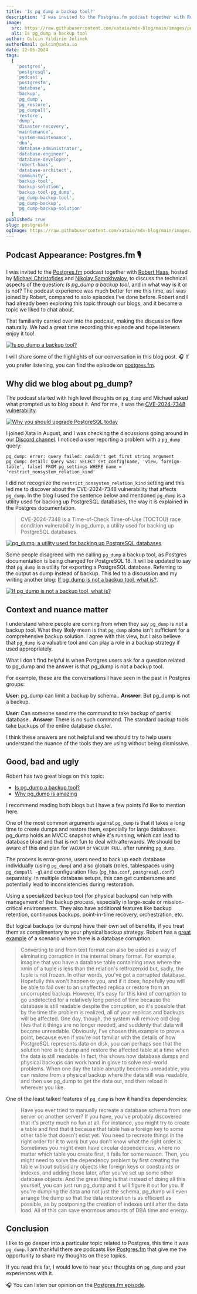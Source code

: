 ```yaml
---
title: 'Is pg_dump a backup tool?'
description: 'I was invited to the Postgres.fm podcast together with Robert Haas, hosted by Michael Christofides and Nikolay Samokhvalov, to discuss the technical aspects of the question if pg_dump is a backup tool, and in what way it is or is not.'
image:
  src: https://raw.githubusercontent.com/xataio/mdx-blog/main/images/postgresfm/podcast-postgres-fm@2x.png
  alt: Is pg_dump a backup tool
author: Gulcin Yildirim Jelinek
authorEmail: gulcin@xata.io
date: 12-05-2024
tags:
  [
    'postgres',
    'postgresql',
    'podcast',
    'postgresfm',
    'database',
    'backup',
    'pg_dump',
    'pg_restore',
    'pg_dumpall',
    'restore',
    'dump',
    'disaster-recovery',
    'maintenance',
    'system-maintenance',
    'dba',
    'database-administrator',
    'database-engineer',
    'database-developer',
    'robert-haas',
    'database-architect',
    'community',
    'backup-tool',
    'backup-solution',
    'backup-tool-pg_dump',
    'pg_dump-backup-tool',
    'pg_dump-backup',
    'pg_dump-backup-solution'
  ]
published: true
slug: postgresfm
ogImage: https://raw.githubusercontent.com/xataio/mdx-blog/main/images/postgresfm/podcast-postgres-fm@2x.png
---
```


## Podcast Appearance: Postgres.fm 🎙

I was invited to the [Postgres.fm](https://postgres.fm) podcast together with [Robert Haas](https://www.linkedin.com/in/robertmhaas/), hosted by [Michael Christofides](https://postgres.fm/people/michael-christofides) and [Nikolay Samokhvalov](https://postgres.fm/people/nikolay-samokhvalov), to discuss the technical aspects of the question: _Is pg_dump a backup tool_, and in what way is it or is not?
The podcast experience was much better for me this time, as I was joined by Robert, compared to solo episodes I’ve done before.
Robert and I had already been exploring this topic through our blogs, and it became a topic we liked to chat about.

That familiarity carried over into the podcast, making the discussion flow naturally.
We had a great time recording this episode and hope listeners enjoy it too!

[![Is pg_dump a backup tool?](/images/postgresfm/postgres-fm-youtube.png)](https://youtu.be/-DO5ad-KtFY)

I will share some of the highlights of our conversation in this blog post.
🎧 If you prefer listening, you can find the episode on [postgres.fm](https://postgres.fm/episodes/is-pg_dump-a-backup-tool).

## Why did we blog about pg_dump?

The podcast started with high level thoughts on `pg_dump` and Michael asked what prompted us to blog about it.
And for me, it was the [CVE-2024-7348 vulnerability](https://xata.io/blog/cve-2024-7348-postgres-upgrade).

[![Why you should upgrade PostgreSQL today](/images/postgresfm/upgrade-postgres.png)](https://xata.io/blog/cve-2024-7348-postgres-upgrade)

I joined Xata in August, and I was checking the discussions going around in our [Discord channel](https://discord.com/channels/996791218879086662/1271351087370207273/1271351087370207273).
I noticed a user reporting a problem with a `pg_dump` query:

```
pg_dump: error: query failed: couldn't get first string argument
pg_dump: detail: Query was: SELECT set_config(name, 'view, foreign-table', false) FROM pg_settings WHERE name = 'restrict_nonsystem_relation_kind'
```

I did not recognize the `restrict_nonsystem_relation_kind` setting and this led me to discover about the CVE-2024-7348 vulnerability that affects `pg_dump`.
In the blog I used the sentence below and mentioned `pg_dump` is a utility used for backing up PostgreSQL databases, the way it is explained in the Postgres documentation.

> CVE-2024-7348 is a Time-of-Check Time-of-Use (TOCTOU) race condition vulnerability in pg_dump, a utility used for backing up PostgreSQL databases.

[![pg_dump, a utility used for backing up PostgreSQL databases](/images/postgresfm/pgdump-backup.png)](https://www.postgresql.org/docs/17/app-pgdump.html)

Some people disagreed with me calling `pg_dump` a backup tool, as Postgres documentation is being changed for PostgreSQL 18.
It will be updated to say that `pg_dump` is a utility for exporting a PostgreSQL database. Referring to the output as dump instead of backup.
This led to a discussion and my writing another blog: [If pg_dump is not a backup tool, what is?](https://xata.io/blog/pgdump-is-not-a-backup-tool).

[![If pg_dump is not a backup tool, what is?](/images/postgresfm/what-is-backup.png)](https://xata.io/blog/pgdump-is-not-a-backup-tool)

## Context and nuance matter

I understand where people are coming from when they say `pg_dump` is not a backup tool.
What they likely mean is that `pg_dump` alone isn't sufficient for a comprehensive backup solution.
I agree with this view, but I also believe that `pg_dump` is a valuable tool and can play a role in a backup strategy if used appropriately.

What I don't find helpful is when Postgres users ask for a question related to pg_dump and the answer is that pg_dump is not a backup tool.

For example, these are the conversations I have seen in the past in Postgres groups:

**User**: pg_dump can limit a backup by schema..
**Answer**: But pg_dump is not a backup.

**User**: Can someone send me the command to take backup of partial database..
**Answer**: There is no such command. The standard backup tools take backups of the entire database cluster.

I think these answers are not helpful and we should try to help users understand the nuance of the tools they are using without being dismissive.

## Good, bad and ugly

Robert has two great blogs on this topic:

- [Is pg_dump a backup tool?](https://rhaas.blogspot.com/2024/10/is-pgdump-backup-tool.html)
- [Why pg_dump is amazing](https://rhaas.blogspot.com/2024/11/why-pgdump-is-amazing.html)

I recommend reading both blogs but I have a few points I'd like to mention here.

One of the most common arguments against `pg_dump` is that it takes a long time to create dumps and restore them, especially for large databases.
pg_dump holds an MVCC snapshot while it's running, which can lead to database bloat and that is not fun to deal with afterwards.
We should be aware of this and plan for `VACUUM` or `VACUUM FULL` after running `pg_dump`.

The process is error-prone, users need to back up each database individually (using `pg_dump`) and also globals (roles, tablespaces using `pg_dumpall -g`) and configuration files (`pg_hba.conf`, `postgresql.conf`) separately.
In multiple database setups, this can get cumbersome and potentially lead to inconsistencies during restoration.

Using a specialized backup tool (for physical backups) can help with management of the backup process, especially in large-scale or mission-critical environments.
They also have additional features like backup retention, continuous backups, point-in-time recovery, orchestration, etc.

But logical backups (or dumps) have their own set of benefits, if you treat them as complimentary to your physical backup strategy.
Robert has a [great example](https://rhaas.blogspot.com/2024/11/why-pgdump-is-amazing.html) of a scenario where there is a database corruption:

> Converting to and from text format can also be used as a way of eliminating corruption in the internal binary format.
> For example, imagine that you have a database table containing rows where the xmin of a tuple is less than the relation's relfrozenxid but, sadly, the tuple is not frozen.
> In other words, you've got a corrupted database. Hopefully this won't happen to you, and if it does, hopefully you will be able to fail over to an unaffected replica or restore from an uncorrupted backup.
> However, it's easy for this kind of corruption to go undetected for a relatively long period of time because the database is still readable despite the corruption, so it's possible that by the time the problem is realized, all of your replicas and backups will be affected.
> One day, though, the system will remove old clog files that it things are no longer needed, and suddenly that data will become unreadable.
> Obviously, I've chosen this example to prove a point, because even if you're not familiar with the details of how PostgreSQL represents data on disk, you can perhaps see that the solution here is to dump and restore the affected table at a time when the data is still readable.
> In fact, this shows how database dumps and physical backups can work hand in glove to solve real-world problems.
> When one day the table abruptly becomes unreadable, you can restore from a physical backup where the data still was readable, and then use pg_dump to get the data out, and then reload it wherever you like.

One of the least talked features of `pg_dump` is how it handles dependencies:

> Have you ever tried to manually recreate a database schema from one server on another server? If you have, you've probably discovered that it's pretty much no fun at all.
> For instance, you might try to create a table and find that it because that table has a foreign key to some other table that doesn't exist yet.
> You need to recreate things in the right order for it to work but you don't know what the right order is.
> Sometimes you might even have circular dependencies, where no matter which table you create first, it fails for some reason.
> Then, you might need to solve the dependency problem by first creating the table without subsidiary objects like foreign keys or constraints or indexes, and adding those later, after you've set up some other database objects.
> And the great thing is that instead of doing all this yourself, you can just run pg_dump and it will figure it out for you.
> If you're dumping the data and not just the schema, pg_dump will even arrange the dump so that the data restoration is as efficient as possible, as by postponing the creation of indexes until after the data load.
> All of this can save enormous amounts of DBA time and energy.

## Conclusion

I like to go deeper into a particular topic related to Postgres, this time it was `pg_dump`.
I am thankful there are podcasts like [Postgres.fm](https://postgres.fm) that give me the opportunity to share my thoughts on these topics.

If you read this far, I would love to hear your thoughts on `pg_dump` and your experiences with it.

🎧 You can listen our opinion on the [Postgres.fm episode](https://postgres.fm/episodes/is-pg_dump-a-backup-tool).
